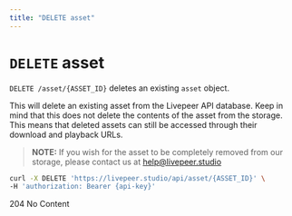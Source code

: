 ```yaml
---
title: "DELETE asset"
---
```


# `DELETE` asset

`DELETE /asset/{ASSET_ID}` deletes an existing `asset` object.

This will delete an existing asset from the Livepeer API database. Keep in mind that this does not delete the contents of the asset from the storage. This means that deleted assets can still be accessed through their download and playback URLs.

> **NOTE:** If you wish for the asset to be completely removed from our storage,
> please contact us at <help@livepeer.studio>

```bash
curl -X DELETE 'https://livepeer.studio/api/asset/{ASSET_ID}' \
-H 'authorization: Bearer {api-key}'
```

204 No Content
